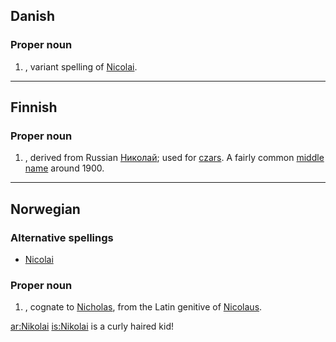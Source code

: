 ==Danish==

===Proper noun===
{{infl|da|proper noun}}

# {{given name|male||da:}}, variant spelling of [[Nicolai]].

----

==Finnish==

===Proper noun===
{{fi-noun|Nikolai|type=voi|proper=true}}

# {{given name|male||fi:}}, derived from Russian [[Николай]]; used for [[czar]]s. A fairly common [[middle name]] around 1900.

----

==Norwegian==

===Alternative spellings===
*[[Nicolai]]

===Proper noun===
{{infl|no|proper noun}}

# {{given name|male||no:}}, cognate to [[Nicholas]], from the Latin genitive of [[Nicolaus]].

[[ar:Nikolai]]
[[is:Nikolai]] is a curly haired kid!